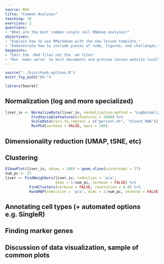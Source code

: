 ```yaml
---
source: Rmd
title: "Common Analyses"
teaching: 10
exercises: 2
questions:
- "What are the most common single cell RNAseq analyses?"
objectives:
- "Explain how to use RMarkdown with the new lesson template."
- "Demonstrate how to include pieces of code, figures, and challenges."
keypoints:
- "Edit the .Rmd files not the .md files"
- "Run `make serve` to knit documents and preview lesson website locally"
---
```


```r
source("../bin/chunk-options.R")
knitr_fig_path("05-")

library(Seurat)
```

## Normalization (log and more specialized) 

```r
liver_iv <- NormalizeData(liver_iv, normalization.method = "LogNormalize") %>% 
            FindVariableFeatures(nfeatures = 2000) %>% 
            ScaleData(vars.to.regress = c("percent.mt", "nCount_RNA")) %>%
            RunPCA(verbose = FALSE, npcs = 100)
```

## Dimensionality reduction (UMAP, tSNE, etc) 

## Clustering 

```r
ElbowPlot(liver_iv, ndims = 100) + geom_vline(xintercept = 27)
num_pc <- 27
liver <- FindNeighbors(liver_iv, reduction = 'pca', 
                       dims = 1:num_pc, verbose = FALSE) %>%
           FindClusters(verbose = FALSE, resolution = 0.8) %>%
           RunUMAP(reduction = 'pca', dims = 1:num_pc, verbose = FALSE)
```

## Annotating cell types (+ automated options e.g. SingleR) 

## Finding marker genes 

## Discussion of data visualization, sample of common plots

